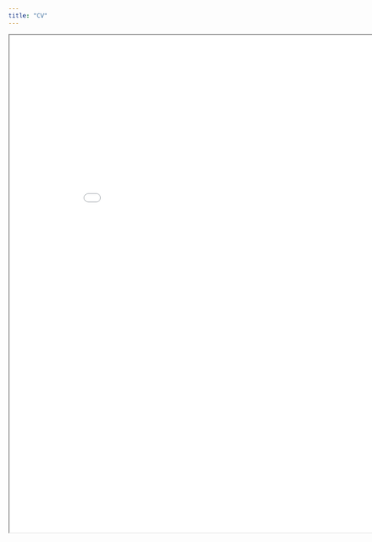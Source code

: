 ```yaml
---
title: "CV"
---
```


```{=html}
<iframe width="900" height="1000" src="cv/cv_stefan_vermeent.pdf" title="CV"></iframe>
```
